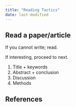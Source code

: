 ```yaml
---
title: "Reading Tactics"
date: last-modified
---
```


:::{.callout-caution title="Under construction"}
:::


## Read a paper/article

If you cannot write; read.

If interesting, proceed to next.

1. Title + keywords
2. Abstract + conclusion
3. Discussion
4. Methods

## References

::: {#refs}
:::
